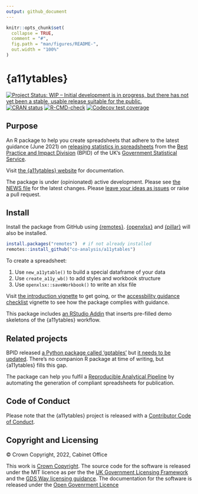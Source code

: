 ```yaml
---
output: github_document
---
```


<!-- README.md is generated from README.Rmd. Please edit that file -->

```r
knitr::opts_chunk$set(
  collapse = TRUE,
  comment = "#",
  fig.path = "man/figures/README-",
  out.width = "100%"
)
```

# {a11ytables}

<!-- badges: start -->
[![Project Status: WIP – Initial development is in progress, but there has not yet been a stable, usable release suitable for the public.](https://www.repostatus.org/badges/latest/wip.svg)](https://www.repostatus.org/#wip)
[![CRAN
status](https://www.r-pkg.org/badges/version/a11ytables)](https://CRAN.R-project.org/package=a11ytables)
[![R-CMD-check](https://github.com/co-analysis/a11ytables/workflows/R-CMD-check/badge.svg)](https://github.com/co-analysis/a11ytables/actions)
[![Codecov test
coverage](https://codecov.io/gh/co-analysis/a11ytables/branch/main/graph/badge.svg)](https://codecov.io/gh/co-analysis/a11ytables?branch=main)
<!-- badges: end -->

## Purpose

An R package to help you create spreadsheets that adhere to the latest guidance (June 2021) on [releasing statistics in spreadsheets](https://gss.civilservice.gov.uk/policy-store/releasing-statistics-in-spreadsheets/) from the [Best Practice and Impact Division](https://github.com/best-practice-and-impact?language=html) (BPID) of the UK's [Government Statistical Service](https://gss.civilservice.gov.uk/). 

Visit [the {a11ytables} website](https://co-analysis.github.io/a11ytables/) for documentation.

The package is under (opinionated) active development. Please see [the NEWS file](https://co-analysis.github.io/a11ytables/news/index.html) for the latest changes. Please [leave your ideas as issues](https://github.com/co-analysis/a11ytables/issues) or raise a pull request.

## Install

Install the package from GitHub using [{remotes}](https://remotes.r-lib.org/). [{openxlsx}](https://ycphs.github.io/openxlsx/) and [{pillar}](https://pillar.r-lib.org/) will also be installed.

```r
install.packages("remotes")  # if not already installed
remotes::install_github("co-analysis/a11ytables")
```

To create a spreadsheet:

1. Use `new_a11ytable()` to build a special dataframe of your data
1. Use `create_a11y_wb()` to add styles and workbook structure
1. Use `openxlsx::saveWorkbook()` to write an xlsx file

Visit [the introduction vignette](https://co-analysis.github.io/a11ytables/articles/a11ytables.html) to get going, or the [accessbility guidance checklist](https://co-analysis.github.io/a11ytables/articles/accessibility-checklist.html) vignette to see how the package complies with guidance.

This package includes [an RStudio Addin](https://rstudio.github.io/rstudioaddins/) that inserts pre-filled demo skeletons of the {a11ytables} workflow.

## Related projects

BPID released [a Python package called 'gptables'](https://github.com/best-practice-and-impact/gptables) but [it needs to be updated](https://github.com/best-practice-and-impact/gptables/issues/145). There's no companion R package at time of writing, but {a11ytables} fills this gap.

The package can help you fulfil a [Reproducible Analytical Pipeline](https://dataingovernment.blog.gov.uk/2017/03/27/reproducible-analytical-pipeline/) by automating the generation of compliant spreadsheets for publication.

## Code of Conduct

Please note that the {a11ytables} project is released with a [Contributor Code of Conduct](CODE_OF_CONDUCT.html).

## Copyright and Licensing

© Crown Copyright, 2022, Cabinet Office

This work is [Crown Copyright](https://www.nationalarchives.gov.uk/information-management/re-using-public-sector-information/uk-government-licensing-framework/crown-copyright/). The source code for the software is released under the MIT licence as per the the [UK Government Licensing Framework](https://www.nationalarchives.gov.uk/information-management/re-using-public-sector-information/uk-government-licensing-framework/open-government-licence/open-software-licences/) and the [GDS Way licensing guidance](https://gds-way.cloudapps.digital/manuals/licensing.html). The documentation for the software is released under the [Open Govenrment Licence](https://www.nationalarchives.gov.uk/doc/open-government-licence/version/3/)
